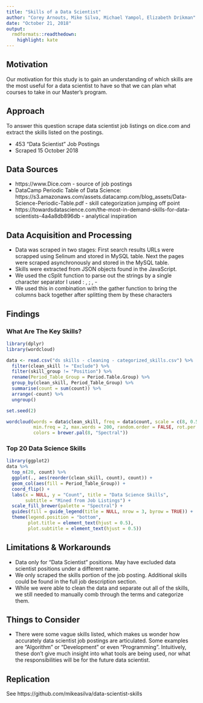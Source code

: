 ```yaml
---
title: "Skills of a Data Scientist"
author: "Corey Arnouts, Mike Silva, Michael Yampol, Elizabeth Drikman"
date: "October 21, 2018"
output: 
  rmdformats::readthedown:
    highlight: kate
---
```


## Motivation

Our motivation for this study is to gain an understanding of which skills are the most useful for a data scientist to have so that we can plan what courses to take in our Master's program.

## Approach

To answer this question scrape data scientist job listings on dice.com and extract the skills listed on the postings.

* 453 "Data Scientist" Job Postings
* Scraped 15 October 2018

## Data Sources

* https://www.Dice.com - source of job postings
* DataCamp Periodic Table of Data Science: https://s3.amazonaws.com/assets.datacamp.com/blog_assets/Data-Science-Periodic-Table.pdf - skill categorization jumping off point
* https://towardsdatascience.com/the-most-in-demand-skills-for-data-scientists-4a4a8db896db - analytical inspiration


## Data Acquisition and Processing

* Data was scraped in two stages:  First search results URLs were scrapped using Selinum and stored in MySQL table.  Next the pages were scraped asynchronously and stored in the MySQL table.
* Skills were extracted from JSON objects found in the JavaScript. 
* We used the cSplit function to parse out the strings by a single character separator I used : , ; , -
* We used this in combination with the gather function to bring the columns back together after splitting them by these characters

## Findings

### What Are The Key Skills?
```r
library(dplyr)
library(wordcloud)

data <- read.csv("ds skills - cleaning - categorized_skills.csv") %>%
  filter(clean_skill != "Exclude") %>%
  filter(skill_group != "Position") %>%
  rename(Period_Table_Group = Period.Table.Group) %>%
  group_by(clean_skill, Period_Table_Group) %>%
  summarise(count = sum(count)) %>%
  arrange(-count) %>%
  ungroup()

set.seed(2)

wordcloud(words = data$clean_skill, freq = data$count, scale = c(8, 0.5),
          min.freq = 2, max.words = 200, random.order = FALSE, rot.per = 0,
          colors = brewer.pal(8, "Spectral"))
```

### Top 20 Data Science Skills

```r
library(ggplot2)
data %>%
  top_n(20, count) %>%
  ggplot(., aes(reorder(clean_skill, count), count)) +
  geom_col(aes(fill = Period_Table_Group)) +
  coord_flip() +
  labs(x = NULL, y = "Count", title = "Data Science Skills",
       subtitle = "Mined from Job Listings") +
  scale_fill_brewer(palette = "Spectral") +
  guides(fill = guide_legend(title = NULL, nrow = 3, byrow = TRUE)) +
  theme(legend.position = "bottom",
        plot.title = element_text(hjust = 0.5),
        plot.subtitle = element_text(hjust = 0.5))
```

## Limitations & Workarounds

* Data only for "Data Scientist" positions.  May have excluded data scientist positions under a different name.
* We only scraped the skills portion of the job posting.  Additional skills could be found in the full job description section.
* While we were able to clean the data and separate out all of the skills, we still needed to manually comb through the terms and categorize them.

## Things to Consider

* There were some vague skills listed, which makes us wonder how accurately data scientist job postings are articulated. Some examples are "Algorithm" or "Development" or even "Programming". Intuitively, these don't give much insight into what tools are being used, nor what the responsibilities will be for the future data scientist. 

## Replication

See https://github.com/mikeasilva/data-scientist-skills